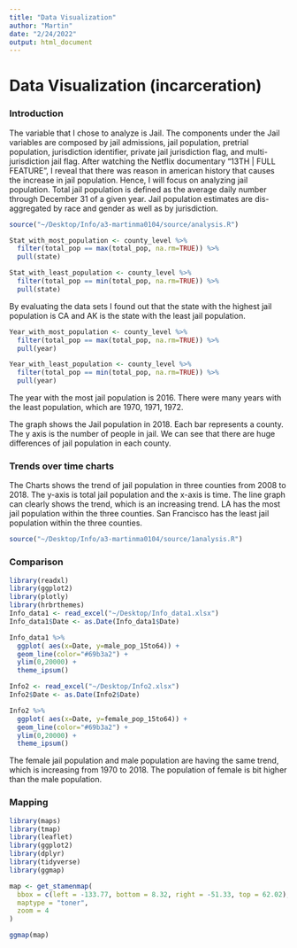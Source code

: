 ```yaml
---
title: "Data Visualization"
author: "Martin"
date: "2/24/2022"
output: html_document
---
```

# Data Visualization (incarceration)

### Introduction 
The variable that I chose to analyze is Jail. The components under the Jail variables are composed by jail admissions, jail population, pretrial population, jurisdiction identifier, private jail jurisdiction flag, and multi-jurisdiction jail flag. After watching the Netflix documentary "13TH | FULL FEATURE", I reveal that there was reason in american history that causes the increase in jail population. Hence, I will focus on analyzing jail population. Total jail population is defined as the average daily number through December 31 of a given year. Jail population estimates are dis-aggregated by race and gender as well as by jurisdiction.

```r
source("~/Desktop/Info/a3-martinma0104/source/analysis.R")

Stat_with_most_population <- county_level %>%
  filter(total_pop == max(total_pop, na.rm=TRUE)) %>%
  pull(state)

Stat_with_least_population <- county_level %>%
  filter(total_pop == min(total_pop, na.rm=TRUE)) %>%
  pull(state)
```

By evaluating the data sets I found out that the state with the highest jail population is CA and AK is the state with the least jail population. 

```r
Year_with_most_population <- county_level %>%
  filter(total_pop == max(total_pop, na.rm=TRUE)) %>%
  pull(year)

Year_with_least_population <- county_level %>%
  filter(total_pop == min(total_pop, na.rm=TRUE)) %>%
  pull(year)
```

The year with the most jail population is 2016. There were many years with the least population, which are 1970, 1971, 1972. 

The graph shows the Jail population in 2018. Each bar represents a county. The y axis is the number of people in jail. We can see that there are huge differences of jail population in each county.

### Trends over time charts
The Charts shows the trend of jail population in three counties from 2008 to 2018. The y-axis is total jail population and the x-axis is time. The line graph can clearly shows the trend, which is an increasing trend. LA has the most jail population within the three counties. San Francisco has the least jail population within the three counties. 

```r
source("~/Desktop/Info/a3-martinma0104/source/1analysis.R")
```


### Comparison 

```r
library(readxl)
library(ggplot2) 
library(plotly)
library(hrbrthemes)
Info_data1 <- read_excel("~/Desktop/Info_data1.xlsx")
Info_data1$Date <- as.Date(Info_data1$Date)

Info_data1 %>% 
  ggplot( aes(x=Date, y=male_pop_15to64)) +
  geom_line(color="#69b3a2") +
  ylim(0,20000) +
  theme_ipsum()
```
```r
Info2 <- read_excel("~/Desktop/Info2.xlsx")
Info2$Date <- as.Date(Info2$Date)

Info2 %>% 
  ggplot( aes(x=Date, y=female_pop_15to64)) +
  geom_line(color="#69b3a2") +
  ylim(0,20000) +
  theme_ipsum()
```


The female jail population and male population are having the same trend, which is increasing from 1970 to 2018. The population of female is bit higher than the male population. 

### Mapping

```r
library(maps)
library(tmap) 
library(leaflet) 
library(ggplot2) 
library(dplyr)
library(tidyverse)
library(ggmap)

map <- get_stamenmap(
  bbox = c(left = -133.77, bottom = 8.32, right = -51.33, top = 62.02),
  maptype = "toner",
  zoom = 4
)

ggmap(map)
```

